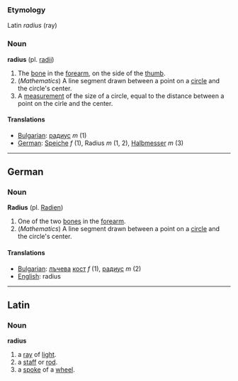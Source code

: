 ===Etymology===
Latin ''radius'' (ray)

===Noun===
'''radius''' (pl. [[radii]])

# The [[bone]] in the [[forearm]], on the side of the [[thumb]].
# (''Mathematics'') A line segment drawn between a point on a [[circle]] and the circle's center.
# A [[measurement]] of the size of a circle, equal to the distance between a point on the cirle and the center.

====Translations====
*[[Bulgarian]]: [[радиус]] ''m'' (1)
*[[German]]: [[Speiche]] ''f'' (1), Radius ''m'' (1, 2), [[Halbmesser]] ''m'' (3)

----
==German==

===Noun===
'''Radius''' (pl. [[Radien]])

# One of the two [[bone]]s in the [[forearm]].
# (''Mathematics'') A line segment drawn between a point on a [[circle]] and the circle's center.

====Translations====
*[[Bulgarian]]: [[лъчев]]а [[кост]] ''f'' (1), [[радиус]] ''m'' (2)
*[[English]]: radius

----
==Latin==

===Noun===
'''radius'''

#a [[ray]] of [[light]].
#a [[staff]] or [[rod]].
#a [[spoke]] of a [[wheel]].